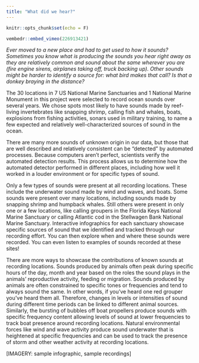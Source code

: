 ```yaml
---
title: "What did we hear?"
---
```


```r
knitr::opts_chunk$set(echo = F)
```

```r
vembedr::embed_vimeo(226913421)
```


_Ever moved to a new place and had to get used to how it sounds? Sometimes you know what is producing the sounds you hear right away as they are relatively common and sound about the same wherever you are (fire engine sirens, airplanes taking off, truck backing up). Other sounds might be harder to identify a source for: what bird makes that call? Is that a donkey braying in the distance?_

The 30 locations in 7 US National Marine Sanctuaries and 1 National Marine Monument in this project were selected to record ocean sounds over several years. We chose spots most likely to have sounds made by reef-living invertebrates like snapping shrimp, calling fish and whales, boats, explosions from fishing activities, sonars used in military training, to name a few expected and relatively well-characterized sources of sound in the ocean.

There are many more sounds of unknown origin in our data, but those that are well described and relatively consistent can be “detected” by automated processes. Because computers aren’t perfect, scientists verify the automated detection results. This process allows us to determine how the automated detector performed in different places, including how well it worked in a louder environment or for specific types of sound.

Only a few types of sounds were present at all recording locations. These include the underwater sound made by wind and waves, and boats. Some sounds were present over many locations, including sounds made by snapping shrimp and humpback whales. Still others were present in only one or a few locations, like calling groupers in the Florida Keys National Marine Sanctuary or calling Atlantic cod in the Stellwagen Bank National Marine Sanctuary.
Interactive infographics for each sanctuary showcase specific sources of sound that we identified and tracked through our recording effort. You can then explore when and where these sounds were recorded. You can even listen to examples of sounds recorded at these sites!

There are more ways to showcase the contributions of known sounds at recording locations. Sounds produced by animals often peak during specific hours of the day, month and year based on the roles the sound plays in the animals’ reproductive activity, feeding or migration. Sounds produced by animals are often constrained to specific tones or frequencies and tend to always sound the same. In other words, if you’ve heard one red grouper you’ve heard them all. Therefore, changes in levels or intensities of sound during different time periods can be linked to different animal sources. Similarly, the bursting of bubbles off boat propellers produce sounds with specific frequency content allowing levels of sound at lower frequencies to track boat presence around recording locations. Natural environmental forces like wind and wave activity produce sound underwater that is heightened at specific frequencies and can be used to track the presence of storm and other weather activity at recording locations.

[IMAGERY: sample infographic, sample recordings]



